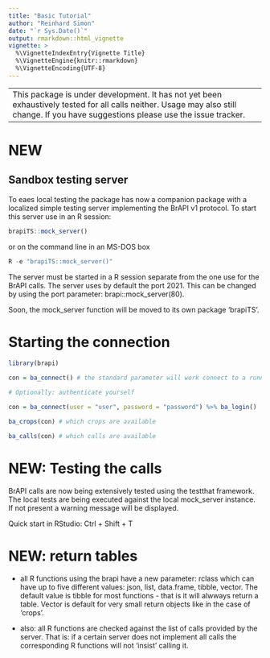 ```yaml
---
title: "Basic Tutorial"
author: "Reinhard Simon"
date: "`r Sys.Date()`"
output: rmarkdown::html_vignette
vignette: >
  %\VignetteIndexEntry{Vignette Title}
  %\VignetteEngine{knitr::rmarkdown}
  %\VignetteEncoding{UTF-8}
---
```


--------------------------------------------------------------
This package is under development. It has not yet been exhaustively tested for all calls neither. Usage may also still change. If you have suggestions please use the issue tracker.
--------------------------------------------------------------

# NEW

## Sandbox testing server

To eaes local testing the package has now a companion package with a localized simple testing server implementing the BrAPI v1 protocol. To start this server use in an R session:

```r

brapiTS::mock_server()

```

or on the command line in an MS-DOS box

```r

R -e "brapiTS::mock_server()"

```

The server must be started in a R session separate from the one use for the BrAPI calls.
The server uses by default the port 2021. This can be changed by using the port parameter: brapi::mock_server(80).

Soon, the mock_server function will be moved to its own package 'brapiTS'.

# Starting the connection

```r
library(brapi)

con = ba_connect() # the standard parameter will work connect to a running local mock server

# Optionally: authenticate yourself

con = ba_connect(user = "user", password = "password") %>% ba_login()

ba_crops(con) # which crops are available

ba_calls(con) # which calls are available


```


# NEW: Testing the calls

BrAPI calls are now being extensively tested using the testthat framework. The local tests are being executed against the local mock_server instance. If not present a warning message will be displayed.

Quick start in RStudio: Ctrl + Shift + T

# NEW: return tables

- all R functions using the brapi have a new parameter: rclass which can have up to five different values: json, list, data.frame, tibble, vector. The default value is tibble for most functions - that is it will alwways return a table. Vector is default for very small return objects like in the case of 'crops'.

- also: all R functions are checked against the list of calls provided by the server. That is: if a certain server does not implement all calls the corresponding R functions will not 'insist' calling it.








